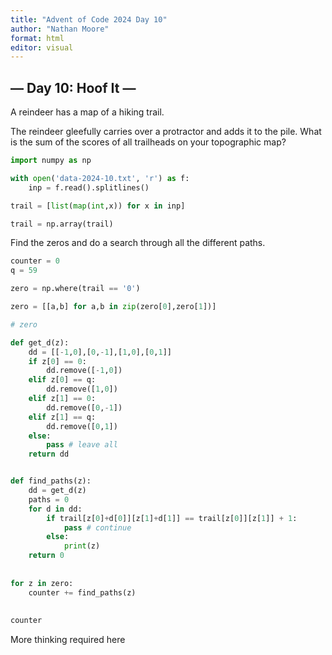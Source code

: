 ```yaml
---
title: "Advent of Code 2024 Day 10"
author: "Nathan Moore"
format: html
editor: visual
---
```


## --- Day 10: Hoof It ---

A reindeer has a map of a hiking trail.

The reindeer gleefully carries over a protractor and adds it to the pile. What is the sum of the scores of all trailheads on your topographic map?

```python

import numpy as np

with open('data-2024-10.txt', 'r') as f:
    inp = f.read().splitlines()

trail = [list(map(int,x)) for x in inp]

trail = np.array(trail)
```

Find the zeros and do a search through all the different paths.

```python

counter = 0
q = 59

zero = np.where(trail == '0')

zero = [[a,b] for a,b in zip(zero[0],zero[1])]

# zero

def get_d(z):
    dd = [[-1,0],[0,-1],[1,0],[0,1]]
    if z[0] == 0: 
        dd.remove([-1,0])
    elif z[0] == q:
        dd.remove([1,0])
    elif z[1] == 0:
        dd.remove([0,-1])
    elif z[1] == q:
        dd.remove([0,1])
    else: 
        pass # leave all
    return dd


def find_paths(z): 
    dd = get_d(z)
    paths = 0
    for d in dd: 
        if trail[z[0]+d[0]][z[1]+d[1]] == trail[z[0]][z[1]] + 1:
            pass # continue
        else: 
            print(z)
    return 0
    
    
for z in zero:
    counter += find_paths(z)
     
            
counter

```

More thinking required here
